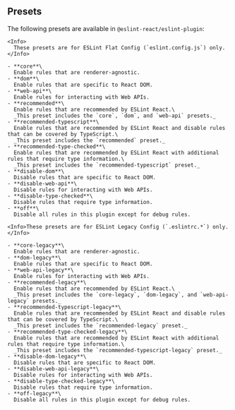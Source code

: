
## Presets

The following presets are available in `@eslint-react/eslint-plugin`:

<ESLintConfig>

  <Config>

    <Info>
      These presets are for ESLint Flat Config (`eslint.config.js`) only.
    </Info>

    - **core**\
      Enable rules that are renderer-agnostic.
    - **dom**\
      Enable rules that are specific to React DOM.
    - **web-api**\
      Enable rules for interacting with Web APIs.
    - **recommended**\
      Enable rules that are recommended by ESLint React.\
      _This preset includes the `core`, `dom`, and `web-api` presets._
    - **recommended-typescript**\
      Enable rules that are recommended by ESLint React and disable rules that can be covered by TypeScript.\
      _This preset includes the `recommended` preset._
    - **recommended-type-checked**\
      Enable rules that are recommended by ESLint React with additional rules that require type information.\
      _This preset includes the `recommended-typescript` preset._
    - **disable-dom**\
      Disable rules that are specific to React DOM.
    - **disable-web-api**\
      Disable rules for interacting with Web APIs.
    - **disable-type-checked**\
      Disable rules that require type information.
    - **off**\
      Disable all rules in this plugin except for debug rules.

  </Config>

  <Config>

    <Info>These presets are for ESLint Legacy Config (`.eslintrc.*`) only.</Info>

    - **core-legacy**\
      Enable rules that are renderer-agnostic.
    - **dom-legacy**\
      Enable rules that are specific to React DOM.
    - **web-api-legacy**\
      Enable rules for interacting with Web APIs.
    - **recommended-legacy**\
      Enable rules that are recommended by ESLint React.\
      _This preset includes the `core-legacy`, `dom-legacy`, and `web-api-legacy` presets._
    - **recommended-typescript-legacy**\
      Enable rules that are recommended by ESLint React and disable rules that can be covered by TypeScript.\
      _This preset includes the `recommended-legacy` preset._
    - **recommended-type-checked-legacy**\
      Enable rules that are recommended by ESLint React with additional rules that require type information.\
      _This preset includes the `recommended-typescript-legacy` preset._
    - **disable-dom-legacy**\
      Disable rules that are specific to React DOM.
    - **disable-web-api-legacy**\
      Disable rules for interacting with Web APIs.
    - **disable-type-checked-legacy**\
      Disable rules that require type information.
    - **off-legacy**\
      Disable all rules in this plugin except for debug rules.

  </Config>

</ESLintConfig>
